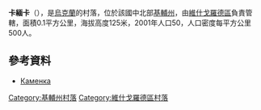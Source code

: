 {{coord|50|49|52|N|30|17|8|E|scale:30000|display=title}}

'''卡緬卡'''（{{lang-uk|Каменка}}），是[[烏克蘭|烏克蘭]]的村落，位於該國中北部[[基輔州|基輔州]]，由[[維什戈羅德區|維什戈羅德區]]負責管轄，面積0.1平方公里，海拔高度125米，2001年人口50，人口密度每平方公里500人。

==參考資料==
*[http://w1.c1.rada.gov.ua/pls/z7502/A005?rdat1=09.11.2011&rf7571=15513 Каменка]{{dead link|date=2017年11月 |bot=InternetArchiveBot |fix-attempted=yes }}

{{DEFAULTSORT:Каменка}}
[[Category:基輔州村落|Category:基輔州村落]]
[[Category:維什戈羅德區村落|Category:維什戈羅德區村落]]


{{Kiev-geo-stub}}